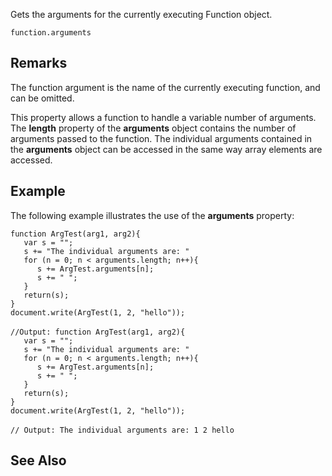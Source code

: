 Gets the arguments for the currently executing Function object.

 function.arguments

==Remarks==
The function argument is the name of the currently executing function, and can be omitted.

This property allows a function to handle a variable number of arguments. The '''length''' property of the '''arguments''' object contains the number of arguments passed to the function. The individual arguments contained in the '''arguments''' object can be accessed in the same way array elements are accessed.


==Example==
The following example illustrates the use of the '''arguments''' property:

 function ArgTest(arg1, arg2){
    var s = "";
    s += "The individual arguments are: "
    for (n = 0; n &lt; arguments.length; n++){
       s += ArgTest.arguments[n];
       s += " ";
    }
    return(s);
 }
 document.write(ArgTest(1, 2, "hello"));
 
 //Output: function ArgTest(arg1, arg2){
    var s = "";
    s += "The individual arguments are: "
    for (n = 0; n &lt; arguments.length; n++){
       s += ArgTest.arguments[n];
       s += " ";
    }
    return(s);
 }
 document.write(ArgTest(1, 2, "hello"));
 
 // Output: The individual arguments are: 1 2 hello

==See Also==

              

              
